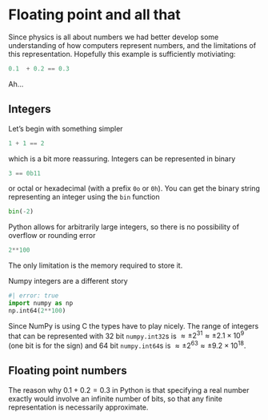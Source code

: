 # Floating point and all that


Since physics is all about numbers we had better develop some understanding of how computers represent numbers, and the limitations of this representation. Hopefully this example is sufficiently motiviating:

```python
0.1  + 0.2 == 0.3
```

Ah...

## Integers

Let's begin with something simpler

```python
1 + 1 == 2
```

which is a bit more reassuring. Integers can be represented in binary

```python
3 == 0b11
```

or octal or hexadecimal (with a prefix `0o` or `0h`). You can get the binary string representing an integer using the `bin` function

```python
bin(-2)
```

Python allows for arbitrarily large integers, so there is no possibility of overflow or rounding error

```python
2**100
```

The only limitation is the memory required to store it. 

Numpy integers are a different story 

```python
#| error: true
import numpy as np
np.int64(2**100)
```

Since NumPy is using C the types have to play nicely. The range of integers that can be represented with 32 bit `numpy.int32`s is $\approx\pm 2^{31} \approx \pm 2.1 × 10^9$ (one bit is for the sign) and 64 bit `numpy.int64`s is $\approx\pm 2^{63} \approx \pm 9.2 × 10^{18}$.


## Floating point numbers

The reason why $0.1 + 0.2 = 0.3$ in Python is that specifying a real number exactly would involve an infinite number of bits, so that any finite representation is necessarily approximate.